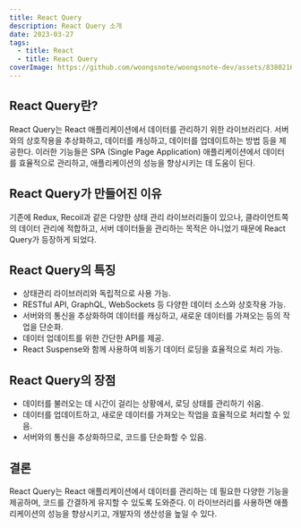 ```yaml
---
title: React Query
description: React Query 소개
date: 2023-03-27
tags:
  - title: React
  - title: React Query
coverImage: https://github.com/woongsnote/woongsnote-dev/assets/83802168/3e64902a-6ae9-45e3-8ff9-7b65ff7cf5ef
---
```


## React Query란?

React Query는 React 애플리케이션에서 데이터를 관리하기 위한 라이브러리다. 서버와의 상호작용을 추상화하고, 데이터를 캐싱하고, 데이터를 업데이트하는 방법 등을 제공한다.
이러한 기능들은 SPA (Single Page Application) 애플리케이션에서 데이터를 효율적으로 관리하고, 애플리케이션의 성능을 향상시키는 데 도움이 된다.

## React Query가 만들어진 이유

기존에 Redux, Recoil과 같은 다양한 상태 관리 라이브러리들이 있으나, 클라이언트쪽의 데이터 관리에 적합하고, 서버 데이터들을 관리하는 목적은 아니었기 때문에 React Query가 등장하게 되었다.

## React Query의 특징

- 상태관리 라이브러리와 독립적으로 사용 가능.
- RESTful API, GraphQL, WebSockets 등 다양한 데이터 소스와 상호작용 가능.
- 서버와의 통신을 추상화하여 데이터를 캐싱하고, 새로운 데이터를 가져오는 등의 작업을 단순화.
- 데이터 업데이트를 위한 간단한 API를 제공.
- React Suspense와 함께 사용하여 비동기 데이터 로딩을 효율적으로 처리 가능.

## React Query의 장점

- 데이터를 불러오는 데 시간이 걸리는 상황에서, 로딩 상태를 관리하기 쉬움.
- 데이터를 업데이트하고, 새로운 데이터를 가져오는 작업을 효율적으로 처리할 수 있음.
- 서버와의 통신을 추상화하므로, 코드를 단순화할 수 있음.

## 결론

React Query는 React 애플리케이션에서 데이터를 관리하는 데 필요한 다양한 기능을 제공하며, 코드를 간결하게 유지할 수 있도록 도와준다. 이 라이브러리를 사용하면 애플리케이션의 성능을 향상시키고, 개발자의 생산성을 높일 수 있다.
